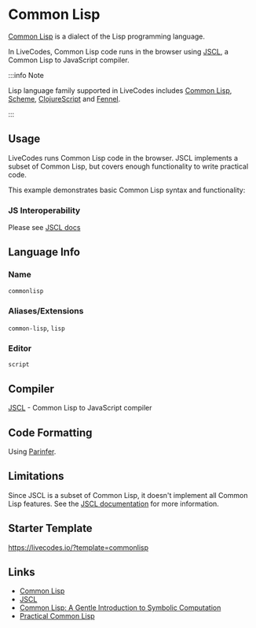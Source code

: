 # Common Lisp

[Common Lisp](https://common-lisp.net/) is a dialect of the Lisp programming language.

In LiveCodes, Common Lisp code runs in the browser using [JSCL](https://github.com/jscl-project/jscl), a Common Lisp to JavaScript compiler.

:::info Note

Lisp language family supported in LiveCodes includes [Common Lisp](./commonlisp.mdx), [Scheme](./scheme.mdx), [ClojureScript](./clojurescript.mdx) and [Fennel](./fennel.mdx).

:::

## Usage

LiveCodes runs Common Lisp code in the browser. JSCL implements a subset of Common Lisp, but covers enough functionality to write practical code.


This example demonstrates basic Common Lisp syntax and functionality:

<LiveCodes template="commonlisp" height="80vh"></LiveCodes>

### JS Interoperability

Please see [JSCL docs](https://github.com/jscl-project/jscl/wiki/JSCL-and-manipulations-with-JS-objects)

## Language Info

### Name

`commonlisp`

### Aliases/Extensions

`common-lisp`, `lisp`

### Editor

`script`

## Compiler

[JSCL](https://github.com/jscl-project/jscl) - Common Lisp to JavaScript compiler

## Code Formatting

Using [Parinfer](https://shaunlebron.github.io/parinfer/).

## Limitations

Since JSCL is a subset of Common Lisp, it doesn't implement all Common Lisp features. See the [JSCL documentation](https://github.com/jscl-project/jscl#status) for more information.

## Starter Template

https://livecodes.io/?template=commonlisp

## Links

- [Common Lisp](https://common-lisp.net/)
- [JSCL](https://github.com/jscl-project/jscl)
- [Common Lisp: A Gentle Introduction to Symbolic Computation](https://www.cs.cmu.edu/~dst/LispBook/)
- [Practical Common Lisp](http://www.gigamonkeys.com/book/)
